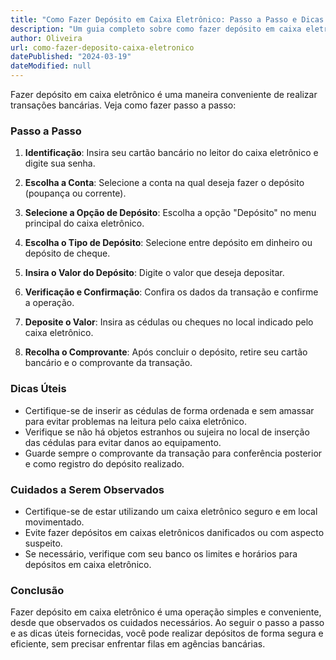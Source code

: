 ```yaml
---
title: "Como Fazer Depósito em Caixa Eletrônico: Passo a Passo e Dicas Úteis"
description: "Um guia completo sobre como fazer depósito em caixa eletrônico, incluindo o passo a passo para realizar a operação, dicas úteis e cuidados a serem observados."
author: Oliveira
url: como-fazer-deposito-caixa-eletronico
datePublished: "2024-03-19"
dateModified: null
---
```


Fazer depósito em caixa eletrônico é uma maneira conveniente de realizar transações bancárias. Veja como fazer passo a passo:

### Passo a Passo

1. **Identificação**: Insira seu cartão bancário no leitor do caixa eletrônico e digite sua senha.

2. **Escolha a Conta**: Selecione a conta na qual deseja fazer o depósito (poupança ou corrente).

3. **Selecione a Opção de Depósito**: Escolha a opção "Depósito" no menu principal do caixa eletrônico.

4. **Escolha o Tipo de Depósito**: Selecione entre depósito em dinheiro ou depósito de cheque.

5. **Insira o Valor do Depósito**: Digite o valor que deseja depositar.

6. **Verificação e Confirmação**: Confira os dados da transação e confirme a operação.

7. **Deposite o Valor**: Insira as cédulas ou cheques no local indicado pelo caixa eletrônico.

8. **Recolha o Comprovante**: Após concluir o depósito, retire seu cartão bancário e o comprovante da transação.

### Dicas Úteis

- Certifique-se de inserir as cédulas de forma ordenada e sem amassar para evitar problemas na leitura pelo caixa eletrônico.
- Verifique se não há objetos estranhos ou sujeira no local de inserção das cédulas para evitar danos ao equipamento.
- Guarde sempre o comprovante da transação para conferência posterior e como registro do depósito realizado.

### Cuidados a Serem Observados

- Certifique-se de estar utilizando um caixa eletrônico seguro e em local movimentado.
- Evite fazer depósitos em caixas eletrônicos danificados ou com aspecto suspeito.
- Se necessário, verifique com seu banco os limites e horários para depósitos em caixa eletrônico.

### Conclusão

Fazer depósito em caixa eletrônico é uma operação simples e conveniente, desde que observados os cuidados necessários. Ao seguir o passo a passo e as dicas úteis fornecidas, você pode realizar depósitos de forma segura e eficiente, sem precisar enfrentar filas em agências bancárias.
